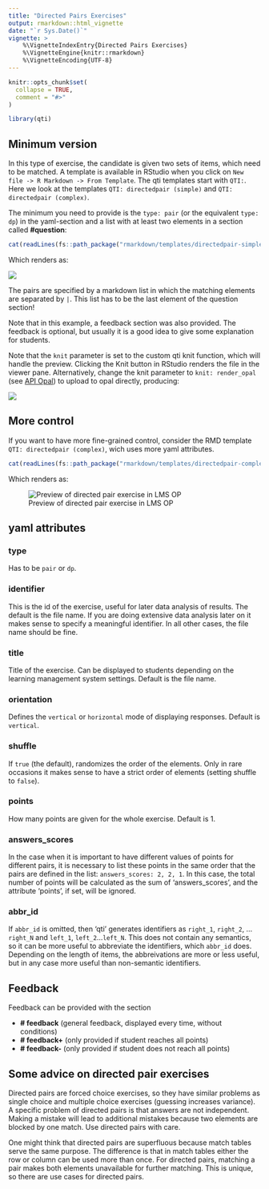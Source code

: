 ```yaml
---
title: "Directed Pairs Exercises"
output: rmarkdown::html_vignette
date: "`r Sys.Date()`"
vignette: >
    %\VignetteIndexEntry{Directed Pairs Exercises}
    %\VignetteEngine{knitr::rmarkdown}
    %\VignetteEncoding{UTF-8}
---
```


```r
knitr::opts_chunk$set(
  collapse = TRUE,
  comment = "#>"
)
```

```r
library(qti)
```

## Minimum version

In this type of exercise, the candidate is given two sets of items, which need to be matched. A template is available in RStudio when you click on `New file -> R Markdown -> From Template`. The qti templates start with `QTI:`. Here we look at the templates `QTI: directedpair (simple)` and `QTI: directedpair (complex)`.

The minimum you need to provide is the `type: pair` (or the equivalent `type: dp`) in the yaml-section and a list with at least two elements in a section called **\#question**:

```r
cat(readLines(fs::path_package("rmarkdown/templates/directedpair-simple/skeleton", "skeleton.Rmd", package = "qti")), sep = '\n')
```

Which renders as:

![](images/dp.png)

The pairs are specified by a markdown list in which the matching elements are separated by `|`. This list has to be the last element of the question section!

Note that in this example, a feedback section was also provided. The feedback is
optional, but usually it is a good idea to give some explanation for students.

Note that the `knit` parameter is set to the custom qti knit function,
which will handle the preview. Clicking the Knit button in RStudio renders the file in the viewer pane. Alternatively, change the knit parameter to `knit: render_opal` (see [API Opal](opal_api)) to upload to opal directly, producing:

![](images/directedpair-simple.jpg)

## More control

If you want to have more fine-grained control, consider the RMD template `QTI: directedpair (complex)`, wich uses more yaml attributes.

```r
cat(readLines(fs::path_package("rmarkdown/templates/directedpair-complex/skeleton", "skeleton.Rmd", package = "qti")), sep = '\n')
```

Which renders as:

![Preview of directed pair exercise in LMS OP](images/directedpair-complex.jpg)

## yaml attributes

### type

Has to be `pair` or `dp`.

### identifier

This is the id of the exercise, useful for later data analysis of results. The default is the file name. If you are doing extensive data analysis later on it makes sense to
specify a meaningful identifier. In all other cases, the file name should be
fine.

### title

Title of the exercise. Can be displayed to students depending on
the learning management system settings. Default is the file name.

### orientation

Defines the `vertical` or `horizontal` mode of displaying responses. Default is `vertical`.

### shuffle

If `true` (the default), randomizes the order of the elements. Only in rare occasions it makes sense to have a strict order of elements (setting shuffle to `false`).

###  points

How many points are given for the whole exercise. Default is 1.

### answers_scores

In the case when it is important to have different values of points for different pairs, it is necessary to list these points in the same order that the pairs are defined in the list: `answers_scores: 2, 2, 1`. In this case, the total number of points will be calculated
as the sum of 'answers_scores', and the attribute 'points', if set, will be ignored.

### abbr_id

If `abbr_id` is omitted, then 'qti' generates identifiers as `right_1`, `right_2`, ...`right_N` and `left_1`, `left_2`...`left_N`. This does not contain any semantics, so it can be more useful to abbreviate the identifiers, which `abbr_id` does. Depending on the length of items, the abbreivations are more or less useful, but in any case more useful than non-semantic identifiers.

## Feedback

Feedback can be provided with the section

-   **\# feedback** (general feedback, displayed every time, without conditions)
-   **\# feedback+** (only provided if student reaches all points)
-   **\# feedback-** (only provided if student does not reach all points)

## Some advice on directed pair exercises 

Directed pairs are forced choice exercises, so they have similar problems as single choice and multiple choice exercises (guessing increases variance). A specific problem of directed pairs is that answers are not independent. Making a mistake will lead to additional mistakes because two elements are blocked by one match. Use directed pairs with care.

One might think that directed pairs are superfluous because match tables serve the same purpose. The difference is that in match tables either the row or column can be used more than once. For directed pairs, matching a pair makes both elements unavailable for further matching. This is unique, so there are use cases for directed pairs.
